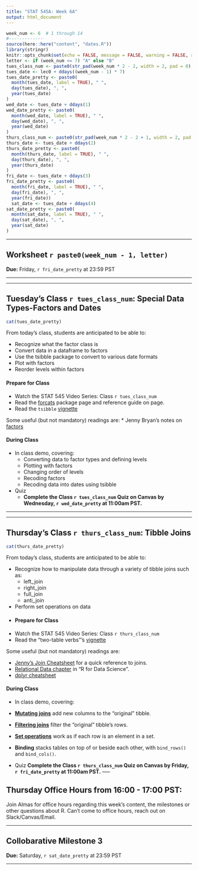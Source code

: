 ```yaml
---
title: "STAT 545A: Week 6A"
output: html_document
---
```


```r
week_num <- 6  # 1 through 14
#-------------
source(here::here("content", "dates.R"))
library(stringr)
knitr::opts_chunk$set(echo = FALSE, message = FALSE, warning = FALSE, results = "asis")
letter <- if (week_num <= 7) "A" else "B"
tues_class_num <- paste0(str_pad(week_num * 2 - 2, width = 2, pad = 0), letter)
tues_date <- lec0 + ddays((week_num - 1) * 7)
tues_date_pretty <- paste0(
  month(tues_date, label = TRUE), " ", 
  day(tues_date), ", ", 
  year(tues_date)
)
wed_date <- tues_date + ddays(1)
wed_date_pretty <- paste0(
  month(wed_date, label = TRUE), " ", 
  day(wed_date), ", ", 
  year(wed_date)
)
thurs_class_num <- paste0(str_pad(week_num * 2 - 2 + 1, width = 2, pad = 0), letter)
thurs_date <- tues_date + ddays(2)
thurs_date_pretty <- paste0(
  month(thurs_date, label = TRUE), " ", 
  day(thurs_date), ", ", 
  year(thurs_date)
)
fri_date <- tues_date + ddays(3)
fri_date_pretty <- paste0(
  month(fri_date, label = TRUE), " ", 
  day(fri_date), ", ", 
  year(fri_date))
  sat_date <- tues_date + ddays(4)
sat_date_pretty <- paste0(
  month(sat_date, label = TRUE), " ", 
  day(sat_date), ", ", 
  year(sat_date)
)

```

-----

<!-- ******WORKSHEET****** -->

## Worksheet `r paste0(week_num - 1, letter)`

**Due:** Friday, `r fri_date_pretty` at 23:59 PST

-----

----- 

<!-- ******TUESDAY'S CLASS****** -->

## Tuesday's Class `r tues_class_num`: Special Data Types-Factors and Dates

```r
cat(tues_date_pretty)
```

From today's class, students are anticipated to be able to:

- Recognize what the factor class is 
- Convert data in a dataframe to factors
- Use the tsibble package to convert to various date formats
- Plot with factors
- Reorder levels within factors


#### Prepare for Class
- Watch the STAT 545 Video Series: Class `r tues_class_num`
- Read the [forcats](https://forcats.tidyverse.org) package page and reference guide on page. 
- Read the `tsibble` [vignette](https://cran.rstudio.com/web/packages/tsibble/vignettes/intro-tsibble.html)

Some useful (but not mandatory) readings are:
* Jenny Bryan's notes on [factors](https://stat545.com/factors-boss.html)

#### During Class

- In class demo, covering:
  - Converting data to factor types and defining levels
  - Plotting with factors
  - Changing order of levels
  - Recoding factors
  - Recoding data into dates using tsibble

- Quiz
  - **Complete the Class `r tues_class_num` Quiz on Canvas by Wednesday, `r wed_date_pretty` at 11:00am PST.**

-----

-----

<!-- ******THURSDAY'S CLASS****** -->

## Thursday's Class `r thurs_class_num`: Tibble Joins

```r
cat(thurs_date_pretty)
```

From today's class, students are anticipated to be able to:

- Recognize how to manipulate data through a variety of tibble joins such as:
  - left_join
  - right_join
  - full_join
  - anti_join
- Perform set operations on data
- 
#### Prepare for Class

- Watch the STAT 545 Video Series: Class `r thurs_class_num`
- Read the "two-table verbs"'s [vignette](https://cran.r-project.org/web/packages/dplyr/vignettes/two-table.html)

Some useful (but not mandatory) readings are:

-  [Jenny's Join Cheatsheet](https://stat545.com/join-cheatsheet.html) for a quick reference to joins.
- [Relational Data chapter](https://r4ds.had.co.nz/relational-data.html) in "R for Data Science".
- [dplyr cheatsheet](https://rstudio.com/wp-content/uploads/2015/02/data-wrangling-cheatsheet.pdf)

#### During Class

- In class demo, covering:
- [__Mutating joins__](https://r4ds.had.co.nz/relational-data.html#mutating-joins) add new columns to the "original" tibble.
- [__Filtering joins__](https://r4ds.had.co.nz/relational-data.html#filtering-joins) filter the "original" tibble's rows.
- [__Set operations__](https://r4ds.had.co.nz/relational-data.html#set-operations) work as if each row is an element in a set. 
- __Binding__ stacks tables on top of or beside each other, with `bind_rows()` and `bind_cols()`.

- Quiz
 **Complete the Class `r thurs_class_num` Quiz on Canvas by Friday, `r fri_date_pretty` at 11:00am PST.**
-----

## Thursday Office Hours from 16:00 - 17:00 PST:

Join Almas for office hours regarding this week's content, the milestones or other questions about R. Can't come to office hours, reach out on Slack/Canvas/Email. 

-----

<!-- ******PROJECT****** -->

## Collobarative Milestone 3 

**Due:** Saturday, `r sat_date_pretty` at 23:59 PST

-----
